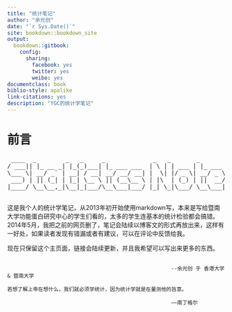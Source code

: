 ```yaml
--- 
title: "统计笔记"
author: "余光创"
date: "`r Sys.Date()`"
site: bookdown::bookdown_site
output:
  bookdown::gitbook:
    config:
      sharing:
        facebook: yes
	    twitter: yes
	    weibo: yes
documentclass: book
biblio-style: apalike
link-citations: yes
description: "YGC的统计学笔记"
---
```



# 前言

<pre>
 ____  _        _   _     _             _   _       _
/ ___|| |_ __ _| |_(_)___| |_ ___ ___  | \ | | ___ | |_ ___  ___
\___ \| __/ _` | __| / __| __/ __/ __| |  \| |/ _ \| __/ _ \/ __|
 ___) | || (_| | |_| \__ \ || (__\__ \ | |\  | (_) | ||  __/\__ \
|____/ \__\__,_|\__|_|___/\__\___|___/ |_| \_|\___/ \__\___||___/

</pre>

这是我个人的统计学笔记，从2013年初开始使用markdown写，本来是写给暨南大学功能蛋白研究中心的学生们看的，太多的学生连基本的统计检验都会搞错。
2014年5月，我把之前的网页删了，笔记会陆续以博客文的形式再放出来，这样有一好处，如果读者发现有错漏或者有建议，可以在评论中反馈给我。

现在只保留这个主页面，链接会陆续更新，并且我希望可以写出来更多的东西。
```

													 --余光创 于 香港大学 & 暨南大学
```


```
若想了解上帝在想什么，我们就必须学统计，因为统计学就是在量测他的旨意。

                                                     ——南丁格尔
```
